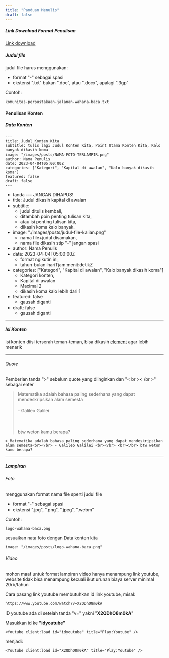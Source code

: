 ```yaml
---
title: "Panduan Menulis"
draft: false
---
```


##### Link Download Format Penulisan
[Link download](./download/nulis-konten.rar)

##### Judul file
judul file harus menggunakan:
- format "-" sebagai spasi
- ekstensi ".txt" bukan ".doc", atau ".docx", apalagi ".3gp"

Contoh:
```
komunitas-perpustakaan-jalanan-wahana-baca.txt
```

#### Penulisan Konten
##### Data Konten
```
---
title: Judul Konten Kita
subtitle: tulis lagi Judul Konten Kita, Point Utama Konten Kita, Kalo banyak dikasih koma
image: "/images/posts/NAMA-FOTO-TERLAMPIR.png"
author: Nama Penulis
date: 2023-04-04T05:00:00Z
categories: ["Kategori", "Kapital di awalan", "Kalo banyak dikasih koma"]
featured: false
draft: false
---
```
- tanda <b>---</b> JANGAN DIHAPUS!
- title: Judul dikasih kapital di awalan
- subtitle:
  - judul ditulis kembali,
  - ditambah poin penting tulisan kita,
  - atau isi penting tulisan kita,
  - dikasih koma kalo banyak.
- image: "./images/posts/judul-file-kalian.png"
  - nama file+judul disamakan,
  - nama file dikasih stip "-" jangan spasi
- author: Nama Penulis
- date: 2023-04-04T05:00:00Z
  - format ngikutin ini,
  - tahun-bulan-hariTjam:menit:detikZ
- categories: ["Kategori", "Kapital di awalan", "Kalo banyak dikasih koma"]
  - Kategori konten,
  - Kapital di awalan
  - Maximal 2
  - dikasih koma kalo lebih dari 1
- featured: false
  - gausah diganti
- draft: false
  - gausah diganti

---
##### Isi Konten
isi konten diisi terserah teman-teman, bisa dikasih [element](/elements) agar lebih menarik

---

###### Quote
Pemberian tanda ">" sebelum quote yang diinginkan dan "< br >< /br >" sebagai enter

> Matematika adalah bahasa paling sederhana yang dapat mendeskripsikan alam semesta<br></br> - Galileo Galilei <br></br> <br></br> btw weton kamu berapa?
```
> Matematika adalah bahasa paling sederhana yang dapat mendeskripsikan alam semesta<br></br> - Galileo Galilei <br></br> <br></br> btw weton kamu berapa?
```

---

##### Lampiran
###### Foto
menggunakan format nama file sperti judul file
- format "-" sebagai spasi
- ekstensi ".jpg", ".png", ".jpeg", ".webm"

Contoh:
```
logo-wahana-baca.png
```
sesuaikan nata foto dengan Data konten kita
```
image: "/images/posts/logo-wahana-baca.png"
```

###### Video
mohon maaf untuk format lampiran video hanya menampung link youtube, website tidak bisa menampung kecuali ikut urunan biaya server minimal 20rb/tahun

Cara pasang link youtube membutuhkan id link youtube, misal:

```
https://www.youtube.com/watch?v=X2QDhO8m0kA
```

ID youtube ada di setelah tanda "v=" yakni "<b>X2QDhO8m0kA</b>"

Masukkan id ke <b>"idyoutube"</b>


```
<Youtube client:load id="idyoutube" title="Play:Youtube" />
```
menjadi:
```
<Youtube client:load id="X2QDhO8m0kA" title="Play:Youtube" />
```




